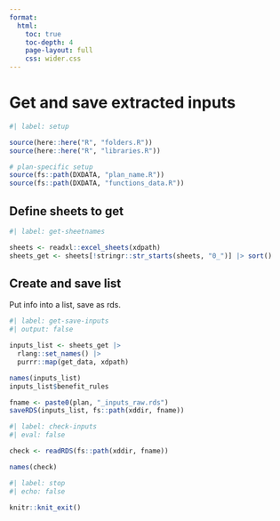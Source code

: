 ```yaml
---
format:
  html:
    toc: true
    toc-depth: 4
    page-layout: full
    css: wider.css
---    
```


# Get and save extracted inputs


```r
#| label: setup

source(here::here("R", "folders.R"))
source(here::here("R", "libraries.R"))

# plan-specific setup
source(fs::path(DXDATA, "plan_name.R"))
source(fs::path(DXDATA, "functions_data.R"))

```


## Define sheets to get

```r
#| label: get-sheetnames

sheets <- readxl::excel_sheets(xdpath)
sheets_get <- sheets[!stringr::str_starts(sheets, "0_")] |> sort()

```


## Create and save list

Put info into a list, save as rds.

```r
#| label: get-save-inputs
#| output: false

inputs_list <- sheets_get |>
  rlang::set_names() |>
  purrr::map(get_data, xdpath)

names(inputs_list)
inputs_list$benefit_rules

fname <- paste0(plan, "_inputs_raw.rds")
saveRDS(inputs_list, fs::path(xddir, fname))

```

```r
#| label: check-inputs
#| eval: false

check <- readRDS(fs::path(xddir, fname))

names(check)

```


```r
#| label: stop
#| echo: false

knitr::knit_exit()
```

